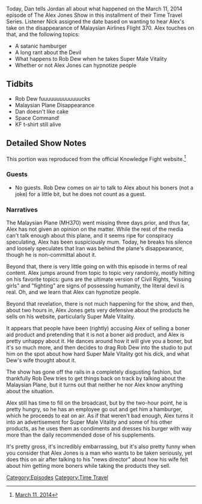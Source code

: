 {{Episode
    | title           = March 11, 2014
    | caption         = [https://knowledgefight.libsyn.com/knowledge-fight-march-11-2014 Listen to this episode on Libsyn]
    | episodeNumber   = 42
    | length          = 02:04:02
    | airDate         = May 17, 2017
    | coverageDate    = March 11, 2014
    | episodeType     = [[:Category:Time Travel|Time Travel]]
    | appearance      = [[Rob Dew]]
    | oocDrop         = I know the conclusions, but not the nuts and bolts
    | previousEpisode = [[Spiritual Correction]]
    | nextEpisode     = [[43: May 17, 2017]]
}}

{{Stub}}

Today, Dan tells Jordan all about what happened on the March 11, 2014 episode of The Alex Jones Show in this installment of their Time Travel Series. Listener Nick assigned the date based on wanting to hear Alex's take on the disappearance of Malaysian Airlines Flight 370. Alex touches on that, and the following topics:

*A satanic hamburger
*A long rant about the Devil
*What happens to Rob Dew when he takes Super Male Vitality
*Whether or not Alex Jones can hypnotize people

==Tidbits==

*Rob Dew fuuuuuuuuuuuuucks
*Malaysian Plane Disappearance
*Dan doesn't like cake
*Space Command!
*KF t-shirt still alive

==Detailed Show Notes==

This portion was reproduced from the official Knowledge Fight website.<ref>[https://knowledgefight.com/the-past/2014/3/11/march-11-2014 March 11, 2014]</ref>

===Guests===

*No guests. Rob Dew comes on air to talk to Alex about his boners (not a joke) for a little bit, but he does not count as a guest.

===Narratives===

The Malaysian Plane (MH370) went missing three days prior, and thus far, Alex has not given an opinion on the matter. While the rest of the media can't talk enough about this plane, and it seems ripe for conspiracy speculating, Alex has been suspiciously mum. Today, he breaks his silence and loosely speculates that Iran was behind the plane's disappearance, though he is non-committal about it.

Beyond that, there is very little going on with this episode in terms of real content. Alex jumps around from topic to topic very randomly, mostly hitting on his favorite topics: guns are the ultimate version of Civil Rights, "kissing girls" and "fighting" are signs of possessing humanity, the literal devil is real. Oh, and we learn that Alex can hypnotize people.

Beyond that revelation, there is not much happening for the show, and then, about two hours in, Alex Jones gets very defensive about the products he sells on his website, particularly Super Male Vitality.

It appears that people have been (rightly) accusing Alex of selling a boner aid product and pretending that it is not a boner aid product, and Alex is pretty unhappy about it. He dances around how it will give you a boner, but it's so much more, and then decides to drag Rob Dew into the studio to put him on the spot about how hard Super Male Vitality got his dick, and what Dew's wife thought about it.

The show has gone off the rails in a completely disgusting fashion, but thankfully Rob Dew tries to get things back on track by talking about the Malaysian Plane, but it turns out that neither he nor Alex know anything about the situation.

Alex still has time to fill on the broadcast, but by the two-hour point, he is pretty hungry, so he has an employee go out and get him a hamburger, which he proceeds to eat on air. As if that weren't bad enough, Alex turns it into an advertisement for Super Male Vitality and some of his other products, as he uses them as condiments and dresses his burger with way more than the daily recommended dose of his supplements.

It's pretty gross, it's incredibly embarrassing, but it's also pretty funny when you consider that Alex Jones is a man who wants to be taken seriously, yet does this on air after talking to his "news director" about how his wife felt about him getting more boners while taking the products they sell.

[[Category:Episodes]]

[[Category:Time Travel]]